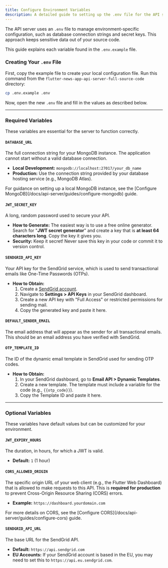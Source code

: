 ```yaml
---
title: Configure Environment Variables
description: A detailed guide to setting up the .env file for the API server.
---
```



The API server uses an `.env` file to manage environment-specific configuration, such as database connection strings and secret keys. This approach keeps sensitive data out of your source code.

This guide explains each variable found in the `.env.example` file.

### Creating Your `.env` File

First, copy the example file to create your local configuration file. Run this command from the `flutter-news-app-api-server-full-source-code` directory:

```bash
cp .env.example .env
```

Now, open the new `.env` file and fill in the values as described below.

---

### Required Variables

These variables are essential for the server to function correctly.

#### `DATABASE_URL`
The full connection string for your MongoDB instance. The application cannot start without a valid database connection.

-   **Local Development:** `mongodb://localhost:27017/your_db_name`
-   **Production:** Use the connection string provided by your database hosting service (e.g., MongoDB Atlas).

<Aside type="tip">
For guidance on setting up a local MongoDB instance, see the [Configure MongoDB](/docs/api-server/guides/configure-mongodb) guide.
</Aside>

#### `JWT_SECRET_KEY`
A long, random password used to secure your API.

*   **How to Generate:** The easiest way is to use a free online generator. Search for "**JWT secret generator**" and create a key that is **at least 64 characters long**. Copy the key it gives you.
*   **Security:** Keep it secret! Never save this key in your code or commit it to version control.

#### `SENDGRID_API_KEY`
Your API key for the SendGrid service, which is used to send transactional emails like One-Time Passwords (OTPs).

-   **How to Obtain:**
    1.  Create a [SendGrid account](https://signup.sendgrid.com/).
    2.  Navigate to **Settings > API Keys** in your SendGrid dashboard.
    3.  Create a new API key with "Full Access" or restricted permissions for sending mail.
    4.  Copy the generated key and paste it here.

#### `DEFAULT_SENDER_EMAIL`
The email address that will appear as the sender for all transactional emails. This should be an email address you have verified with SendGrid.

#### `OTP_TEMPLATE_ID`
The ID of the dynamic email template in SendGrid used for sending OTP codes.

-   **How to Obtain:**
    1.  In your SendGrid dashboard, go to **Email API > Dynamic Templates**.
    2.  Create a new template. The template must include a variable for the code (e.g., `{{otp_code}}`).
    3.  Copy the Template ID and paste it here.

---

### Optional Variables

These variables have default values but can be customized for your environment.

#### `JWT_EXPIRY_HOURS`
The duration, in hours, for which a JWT is valid.
-   **Default:** `1` (1 hour)

#### `CORS_ALLOWED_ORIGIN`
The specific origin URL of your web client (e.g., the Flutter Web Dashboard) that is allowed to make requests to this API. This is **required for production** to prevent Cross-Origin Resource Sharing (CORS) errors.
-   **Example:** `https://dashboard.yourdomain.com`

<Aside type="caution">
For more details on CORS, see the [Configure CORS](/docs/api-server/guides/configure-cors) guide.
</Aside>

#### `SENDGRID_API_URL`
The base URL for the SendGrid API.
-   **Default:** `https://api.sendgrid.com`
-   **EU Accounts:** If your SendGrid account is based in the EU, you may need to set this to `https://api.eu.sendgrid.com`.
